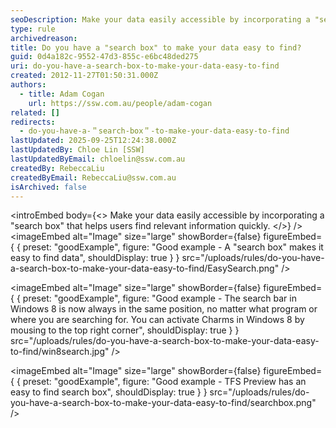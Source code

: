 ```yaml
---
seoDescription: Make your data easily accessible by incorporating a "search box" that helps users find relevant information quickly.
type: rule
archivedreason:
title: Do you have a "search box" to make your data easy to find?
guid: 0d4a182c-9552-47d3-855c-e6bc48ded275
uri: do-you-have-a-search-box-to-make-your-data-easy-to-find
created: 2012-11-27T01:50:31.000Z
authors:
  - title: Adam Cogan
    url: https://ssw.com.au/people/adam-cogan
related: []
redirects:
  - do-you-have-a-＂search-box＂-to-make-your-data-easy-to-find
lastUpdated: 2025-09-25T12:24:38.000Z
lastUpdatedBy: Chloe Lin [SSW]
lastUpdatedByEmail: chloelin@ssw.com.au
createdBy: RebeccaLiu
createdByEmail: RebeccaLiu@ssw.com.au
isArchived: false
---
```


<introEmbed
  body={<>
Make your data easily accessible by incorporating a "search box" that helps users find relevant information quickly.
  </>}
/>
<imageEmbed
  alt="Image"
  size="large"
  showBorder={false}
  figureEmbed={ {
    preset: "goodExample",
    figure: "Good example - A \"search box\" makes it easy to find data",
    shouldDisplay: true
  } }
  src="/uploads/rules/do-you-have-a-search-box-to-make-your-data-easy-to-find/EasySearch.png"
/>

<imageEmbed
  alt="Image"
  size="large"
  showBorder={false}
  figureEmbed={ {
    preset: "goodExample",
    figure: "Good example - The search bar in Windows 8 is now always in the same position, no matter what program or where you are searching for. You can activate Charms in Windows 8 by mousing to the top right corner",
    shouldDisplay: true
  } }
  src="/uploads/rules/do-you-have-a-search-box-to-make-your-data-easy-to-find/win8search.jpg"
/>

<imageEmbed
  alt="Image"
  size="large"
  showBorder={false}
  figureEmbed={ {
    preset: "goodExample",
    figure: "Good example - TFS Preview has an easy to find search box",
    shouldDisplay: true
  } }
  src="/uploads/rules/do-you-have-a-search-box-to-make-your-data-easy-to-find/searchbox.png"
/>
